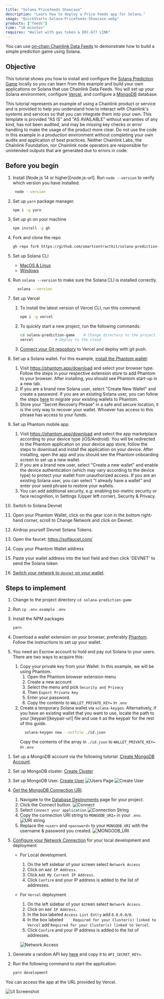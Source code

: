 ```yaml
---
title: "Solana Pricefeeds Showcase"
description: "Learn how to deploy a Price Feeds app for Solana."
image: "QuickStarts-Solana-Pricefeeds-Showcase.webp"
products: ["feeds"]
time: "10 minutes"
requires: "Wallet with gas token & ERC-677 LINK"
---
```



You can use [on-chain Chainlink Data Feeds](/data-feeds/solana) to demonstrate how to build a simple prediction game using Solana.

## Objective

This tutorial shows you how to install and configure the [Solana Prediction Game](https://github.com/smartcontractkit/solana-prediction-game) locally so you can learn from this example and build your own applications on Solana that use Chainlink Data Feeds. You will set up your Solana environment, configure [Vercel](https://vercel.com/dashboard), and configure a [MongoDB](https://www.mongodb.com/) database.

<Aside type="caution" title="Disclaimer">
  This tutorial represents an example of using a Chainlink product or service and is provided to help you understand how
  to interact with Chainlink's systems and services so that you can integrate them into your own. This template is
  provided "AS IS" and "AS AVAILABLE" without warranties of any kind, has not been audited, and may be missing key
  checks or error handling to make the usage of the product more clear. Do not use the code in this example in a
  production environment without completing your own audits and application of best practices. Neither Chainlink Labs,
  the Chainlink Foundation, nor Chainlink node operators are responsible for unintended outputs that are generated due
  to errors in code.
</Aside>

## Before you begin

1. Install [Node.js 14 or higher][node.js-url]. Run `node --version` to verify which version you have installed:

   ```sh
    node --version
   ```

1. Set up `yarn` package manager.

   ```sh
   npm i -g yarn
   ```

1. Set up `gh` on your machine

   ```sh
   npm install -g gh
   ```

1. Fork and clone the repo

   ```sh
   gh repo fork https://github.com/smartcontractkit/solana-prediction-game.git --clone
   ```

1. Set up Solana CLI

   - [MacOS & Linux](https://docs.solana.com/cli/install-solana-cli-tools#macos--linux)
   - [Windows](https://docs.solana.com/cli/install-solana-cli-tools#windows)

1. Run `solana --version` to make sure the Solana CLI is installed correctly.

   ```sh
     solana --version
   ```

1. Set up Vercel

   1. To install the latest version of Vercel CLI, run this command:

      ```sh
      npm i -g vercel
      ```

   1. To quickly start a new project, run the following commands:

      ```sh
      cd solana-prediction-game    # Change directory to the project
      vercel          # Deploy to the cloud
      ```

   1. [Connect your Git repository](https://vercel.com/docs/git) to Vercel and deploy with git push.

1. Set up a Solana wallet. For this example, [install the Phantom wallet](https://phantom.app/):

   1. Visit https://phantom.app/download and select your browser type. Follow the steps in your respective extension store to add Phantom to your browser. After installing, you should see Phantom start-up in a new tab.
   1. If you are a brand new Solana user, select "Create New Wallet" and create a password. If you are an existing Solana user, you can follow the steps [here](https://phantom.app/help/migrating-from-sollet-to-phantom) to migrate your existing wallets to Phantom.
   1. Store your "Secret Recovery Phrase" in a safe and secure location, it is the only way to recover your wallet. Whoever has access to this phrase has access to your funds.

1. Set up Phantom mobile app.

   1. Visit https://phantom.app/download and select the app marketplace according to your device type (iOS/Android). You will be redirected to the Phantom application on your device app store, follow the steps to download and install the application on your device. After installing, open the app and you should see the Phantom onboarding screen to set up a new wallet.
   1. If you are a brand new user, select "Create a new wallet" and enable the device authentication (which may vary according to the device type) to protect your wallet from unauthorized access. If you are an existing Solana user, you can select "I already have a wallet" and enter your seed phrase to restore your wallets.
   1. You can add additional security, e.g: enabling bio-metric security or face recognition, in Settings (Upper left corner), Security & Privacy.

1. Switch to Solana Devnet

1. Open your Phantom Wallet, click on the gear icon in the bottom right-hand corner, scroll to Change Network and click on Devnet.

1. Airdrop yourself Devnet Solana Tokens.

1. Open the faucet: https://solfaucet.com/
1. Copy your Phantom Wallet address
1. Paste your wallet address into the text field and then click 'DEVNET' to send the Solana token

1. [Switch your network to `devnet` on your wallet](https://docs.realms.today/phantom-wallet).

## Steps to implement

<Accordion title="Configure the application" number={1}>

1. Change to the project directory `cd solana-prediction-game`
1. Run `cp .env.example .env`
1. Install the NPM packages
   ```sh
   yarn
   ```
1. Download a wallet extension on your browser, preferably [Phantom](https://phantom.app/download). Follow the instructions to set up your wallet.
1. You need an Escrow account to hold and pay out Solana to your users. There are two ways to acquire this:

   1. Copy your private key from your Wallet. In this example, we will be using Phantom.
      1. Open the Phantom browser extension menu
      1. Create a new account
      1. Select the menu and pick `Security and Privacy`
      1. Then `Export Private Key`
      1. Enter your password.
      1. Copy the contents to `WALLET_PRIVATE_KEY=` in `.env`
   1. Create a temporary Solana wallet via `solana-keygen`. Alternatively, if you have an existing wallet that you want to use, locate the path to your [keypair][keypair-url] file and use it as the keypair for the rest of this guide.
      ```sh
        solana-keygen new --outfile ./id.json
      ```
      Copy the contents of the array in `./id.json` to `WALLET_PRIVATE_KEY=` in `.env`

</Accordion>

<Accordion title="Set up a MongoDB database" number={2}>

1. Set up a MongoDB account via the following tutorial: [Create MongoDB Account](https://www.mongodb.com/docs/guides/atlas/account/).
1. Set up MongoDB cluster. [Create Cluster](https://www.mongodb.com/docs/guides/atlas/cluster/)
1. Set up MongoDB User. [Create User](https://www.mongodb.com/docs/guides/atlas/db-user/)
   ![Users Page](/images/quickstarts/price-feeds-showcase/users_page.png)
   ![Create User](/images/quickstarts/price-feeds-showcase/add_user.png)
1. [Get the MongoDB Connection URI](https://www.mongodb.com/docs/guides/atlas/connection-string/).

   1. Navigate to the [Database Deployments](https://cloud.mongodb.com/v2?_ga=2.162842878.354261710.1675751201-506434847.1674149602) page for your project.
   1. Click the Connect button.
      ![Connect](/images/quickstarts/price-feeds-showcase/sample-data-cluster.png)
   1. Select `Connect your application`
      ![Connection String](/images/quickstarts/price-feeds-showcase/connection-string.png)
   1. Copy the connection URI string to `MONGODB_URI=` in your `.env`.
      ![URI string](/images/quickstarts/price-feeds-showcase/mongodb_uri.png)
   1. Replace the `<user>` and `<password>` to your `MONGODB_URI` with the username & password you created.
      ![MONGODB_URI](/images/quickstarts/price-feeds-showcase/mongo_uri.png)

1. [Configure your Network Connection](https://www.mongodb.com/docs/guides/atlas/network-connections/#configure-a-network-connection) for your local development and deployment

   - For Local development.

     1. On the left sidebar of your screen select `Network Access`
     1. Click on `Add IP Address`.
     1. Click `Add My Current IP Address`.
     1. Click `Confirm` and your IP address is added to the list of addresses.

   - For `Vercel` deployment.

     1. On the left sidebar of your screen select `Network Access`.
     1. Click on `Add IP Address`.
     1. In the box labeled `Access List Entry` add `0.0.0.0/0`.
     1. In the box labeled `	Required for your Cluster(s) linked to Vercel` add `Required for your Cluster(s) linked to Vercel`.
     1. Click `Confirm` and your IP address is added to the list of addresses.

     ![Network Access](/images/quickstarts/price-feeds-showcase/network_access.png)

</Accordion>

<Accordion title="Run the example" number={3}>

1. Generate a random API key [here](https://generate-random.org/api-key-generator) and copy it to `API_SECRET_KEY=`.

1. Run the following command to start the application:

   ```sh
   yarn development
   ```

You can access the app at the URL provided by Vercel.

![UI Screenshot](/images/quickstarts/price-feeds-showcase/product-screenshot.png)

</Accordion>
